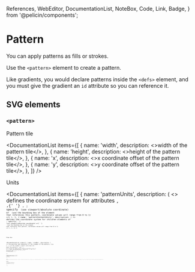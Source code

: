   References,
  WebEditor,
  DocumentationList,
  NoteBox,
  Code,
  Link,
  Badge,
} from '@pelicin/components';

# Pattern

<NoteBox type="info">You can apply patterns as fills or strokes.</NoteBox>

Use the `<pattern>` element to create a pattern.

Like gradients, you would declare patterns inside the `<defs>` element, and you must give the gradient an `id` attribute so you can reference it.

## SVG elements

### `<pattern>`

<Badge color="blue">Pattern tile</Badge>

<DocumentationList
  items={[
    {
      name: 'width',
      description: <>width of the pattern tile</>,
    },
    {
      name: 'height',
      description: <>height of the pattern tile</>,
    },
    {
      name: 'x',
      description: <>x coordinate offset of the pattern tile</>,
    },
    {
      name: 'y',
      description: <>y coordinate offset of the pattern tile</>,
    },
  ]}
/>

<Badge color="blue">Units</Badge>

<DocumentationList
  items={[
    {
      name: 'patternUnits',
      description: (
        <>
          defines the coordinate system for attributes <Code str="x" />, <Code str="y" />,{' '}
          <Code str="width" />, <Code str="height" />; specify <Code str="userSpaceOnUse" /> (use
          viewport/absolute coordinate) or <Code str="objectBoundingBox" /> (use the bounding box of
          the element that references this pattern, coordinate values will range from 0 to 1)
        </>
      ),
    },
    {
      name: 'patternContentUnits',
      description: (
        <>
          defines the coordinate system for children elements of <Code str="<pattern>" />; specify{' '}
          <Code str="userSpaceOnUse" /> (use viewport/absolute coordinate) or{' '}
          <Code str="objectBoundingBox" /> (use the bounding box of the element that references this
          pattern, coordinate values will range from 0 to 1)
        </>
      ),
    },
  ]}
/>

<Badge color="blue">View box</Badge>

<DocumentationList
  items={[
    {
      name: 'viewBox',
      description: (
        <>
          the position and dimension of the viewbox of the pattern, e.g. <Code str="0 0 100 100" />{' '}
          (if the viewbox's aspect ratio does not match the pattern's <Code str="width" /> and{' '}
          <Code str="height" />, parts outside the viewbox will be visible in the pattern tile)
        </>
      ),
    },
    {
      name: 'preserveAspectRatio',
      description: (
        <>
          how to fit the <Code str="viewBox" /> if the viewbox's aspect ratio does not match the
          pattern's <Code str="width" /> and <Code str="height" />, e.g. <Code str="none" />{' '}
          (stretch) or <Code str="xMidYMid" /> (preserve aspect ratio and align at center)
        </>
      ),
    },
  ]}
/>

<Badge color="blue">Others</Badge>

<DocumentationList
  items={[
    {
      name: 'href',
      description: (
        <>
          reference to another <Code str="<pattern>" /> that will be used as a template
        </>
      ),
    },
    {
      name: 'patternTransform',
      description: (
        <>
          space-separated{' '}
          <Link str="CSS transform functions" link="/web/css/data-type/transform-function" />, e.g.{' '}
          <Code str="skewX(20) translate(-35, 0)" />
        </>
      ),
    },
  ]}
/>

<WebEditor
  html={smartTrim(`
    <svg xmlns="http://www.w3.org/2000/svg" width="200" height="200">
      <defs>
        <!-- Gradient definition -->
        <linearGradient id="Gradient1">
          <stop offset="5%" stop-color="white" />
          <stop offset="95%" stop-color="blue" />
        </linearGradient>
        <linearGradient id="Gradient2" x1="0" x2="0" y1="0" y2="1">
          <stop offset="5%" stop-color="red" />
          <stop offset="95%" stop-color="orange" />
        </linearGradient>
        <!-- Pattern definition -->
        <pattern id="Pattern" x="0" y="0" width=".25" height=".25">
          <rect x="0" y="0" width="50" height="50" fill="skyblue" />
          <rect x="0" y="0" width="25" height="25" fill="url(#Gradient2)" />
          <circle cx="25" cy="25" r="20" fill="url(#Gradient1)" fill-opacity="0.5" />
        </pattern>
      </defs>
      <rect fill="url(#Pattern)" stroke="black" width="200" height="200"/>
    </svg>
`)}
/>

## References

<References
  references={[
    {
      text: 'Patterns (MDN)',
      link: `https://developer.mozilla.org/en-US/docs/Web/SVG/Tutorial/Patterns`,
    },
    {
      text: '<pattern> (MDN)',
      link: `https://developer.mozilla.org/en-US/docs/Web/SVG/Element/pattern`,
    },
  ]}
></References>
